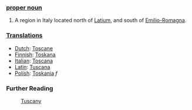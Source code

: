 ===[[proper noun]]===

#A region in Italy located north of [[Latium]], and south of [[Emilio-Romagna]]. 

===[[Translation]]s===

*[[Dutch]]: [[Toscane]]
*[[Finnish]]: [[Toskana]]
*[[Italian]]: [[Toscana]]
*[[Latin]]: [[Tuscana]]
*[[Polish]]: [[Toskania]] ''f''

===Further Reading===

:[[en:Tuscany|Tuscany]]